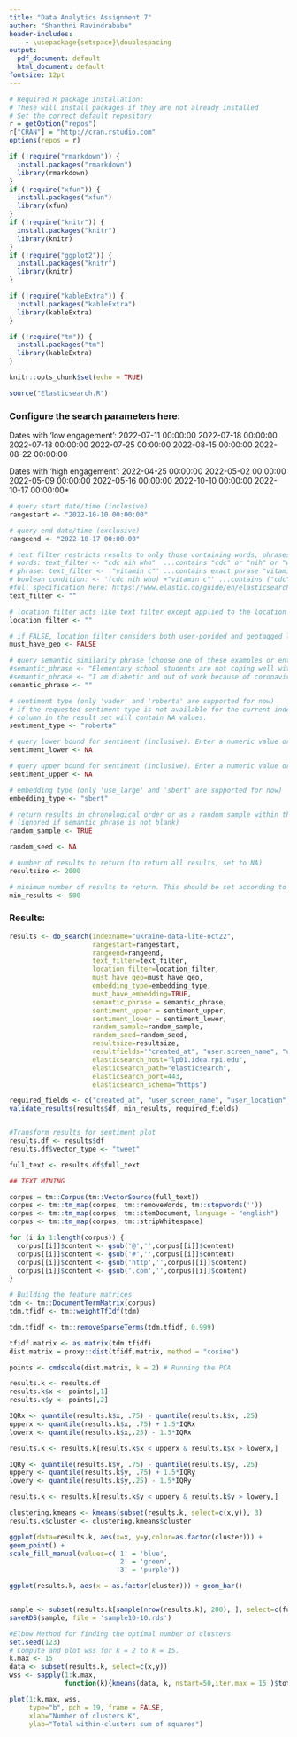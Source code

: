 ```yaml
---
title: "Data Analytics Assignment 7"
author: "Shanthni Ravindrababu"
header-includes:
    - \usepackage{setspace}\doublespacing
output:
  pdf_document: default
  html_document: default
fontsize: 12pt
---
```


```r
# Required R package installation:
# These will install packages if they are not already installed
# Set the correct default repository
r = getOption("repos")
r["CRAN"] = "http://cran.rstudio.com"
options(repos = r)

if (!require("rmarkdown")) {
  install.packages("rmarkdown")
  library(rmarkdown)
}
if (!require("xfun")) {
  install.packages("xfun")
  library(xfun)
}
if (!require("knitr")) {
  install.packages("knitr")
  library(knitr)
}
if (!require("ggplot2")) {
  install.packages("knitr")
  library(knitr)
}

if (!require("kableExtra")) {
  install.packages("kableExtra")
  library(kableExtra)
}

if (!require("tm")) {
  install.packages("tm")
  library(kableExtra)
}

knitr::opts_chunk$set(echo = TRUE)

source("Elasticsearch.R")
```

### Configure the search parameters here:

Dates with 'low engagement': 
2022-07-11 00:00:00 2022-07-18 00:00:00
2022-07-18 00:00:00 2022-07-25 00:00:00
2022-08-15 00:00:00 2022-08-22 00:00:00

Dates with 'high engagement':
2022-04-25 00:00:00 2022-05-02 00:00:00
2022-05-09 00:00:00 2022-05-16 00:00:00
2022-10-10 00:00:00 2022-10-17 00:00:00*

```r

# query start date/time (inclusive)
rangestart <- "2022-10-10 00:00:00"

# query end date/time (exclusive)
rangeend <- "2022-10-17 00:00:00"

# text filter restricts results to only those containing words, phrases, or meeting a boolean condition. This query syntax is very flexible and supports a wide variety of filter scenarios:
# words: text_filter <- "cdc nih who"  ...contains "cdc" or "nih" or "who"
# phrase: text_filter <- '"vitamin c"' ...contains exact phrase "vitamin c"
# boolean condition: <- '(cdc nih who) +"vitamin c"' ...contains ("cdc" or "nih" or "who") and exact phrase "vitamin c"
#full specification here: https://www.elastic.co/guide/en/elasticsearch/reference/current/query-dsl-simple-query-string-query.html
text_filter <- ""

# location filter acts like text filter except applied to the location of the tweet instead of its text body.
location_filter <- ""

# if FALSE, location filter considers both user-povided and geotagged locations. If TRUE, only geotagged locations are considered.
must_have_geo <- FALSE

# query semantic similarity phrase (choose one of these examples or enter your own)
#semantic_phrase <- "Elementary school students are not coping well with distance learning."
#semantic_phrase <- "I am diabetic and out of work because of coronavirus. I am worried I won't be able to get insulin without insurance."
semantic_phrase <- ""

# sentiment type (only 'vader' and 'roberta' are supported for now)
# if the requested sentiment type is not available for the current index or sample, the sentiment
# column in the result set will contain NA values.
sentiment_type <- "roberta"

# query lower bound for sentiment (inclusive). Enter a numeric value or for no lower bound set to NA.
sentiment_lower <- NA

# query upper bound for sentiment (inclusive). Enter a numeric value or for no upper bound set to NA.
sentiment_upper <- NA

# embedding type (only 'use_large' and 'sbert' are supported for now)
embedding_type <- "sbert"

# return results in chronological order or as a random sample within the range
# (ignored if semantic_phrase is not blank)
random_sample <- TRUE

random_seed <- NA

# number of results to return (to return all results, set to NA)
resultsize <- 2000

# minimum number of results to return. This should be set according to the needs of the analysis (i.e. enough samples for statistical significance)
min_results <- 500

```



### Results:

```r
results <- do_search(indexname="ukraine-data-lite-oct22",
                     rangestart=rangestart,
                     rangeend=rangeend,
                     text_filter=text_filter,
                     location_filter=location_filter,
                     must_have_geo=must_have_geo,
                     embedding_type=embedding_type,
                     must_have_embedding=TRUE,
                     semantic_phrase = semantic_phrase,
                     sentiment_upper = sentiment_upper,
                     sentiment_lower = sentiment_lower,
                     random_sample=random_sample,
                     random_seed=random_seed,
                     resultsize=resultsize,
                     resultfields='"created_at", "user.screen_name", "user.location", "place.full_name", "place.country", "text", "full_text", "extended_tweet.full_text, aspects"',
                     elasticsearch_host="lp01.idea.rpi.edu",
                     elasticsearch_path="elasticsearch",
                     elasticsearch_port=443,
                     elasticsearch_schema="https")

required_fields <- c("created_at", "user_screen_name", "user_location", "place.full_name", "place.country", "full_text")
validate_results(results$df, min_results, required_fields)


#Transform results for sentiment plot
results.df <- results$df
results.df$vector_type <- "tweet"


```


```r
full_text <- results.df$full_text

## TEXT MINING

corpus = tm::Corpus(tm::VectorSource(full_text))
corpus <- tm::tm_map(corpus, tm::removeWords, tm::stopwords(''))
corpus <- tm::tm_map(corpus, tm::stemDocument, language = "english")
corpus <- tm::tm_map(corpus, tm::stripWhitespace)

for (i in 1:length(corpus)) {
  corpus[[i]]$content <- gsub('@','',corpus[[i]]$content)
  corpus[[i]]$content <- gsub('#','',corpus[[i]]$content)
  corpus[[i]]$content <- gsub('http','',corpus[[i]]$content)
  corpus[[i]]$content <- gsub('.com','',corpus[[i]]$content)
}
```


```r

# Building the feature matrices
tdm <- tm::DocumentTermMatrix(corpus)
tdm.tfidf <- tm::weightTfIdf(tdm)

tdm.tfidf <- tm::removeSparseTerms(tdm.tfidf, 0.999)

tfidf.matrix <- as.matrix(tdm.tfidf)
dist.matrix = proxy::dist(tfidf.matrix, method = "cosine")

points <- cmdscale(dist.matrix, k = 2) # Running the PCA

results.k <- results.df
results.k$x <- points[,1]
results.k$y <- points[,2]

IQRx <- quantile(results.k$x, .75) - quantile(results.k$x, .25)
upperx <- quantile(results.k$x, .75) + 1.5*IQRx
lowerx <- quantile(results.k$x,.25) - 1.5*IQRx

results.k <- results.k[results.k$x < upperx & results.k$x > lowerx,]

IQRy <- quantile(results.k$y, .75) - quantile(results.k$y, .25)
uppery <- quantile(results.k$y, .75) + 1.5*IQRy
lowery <- quantile(results.k$y,.25) - 1.5*IQRy

results.k <- results.k[results.k$y < uppery & results.k$y > lowery,]


```


```r

clustering.kmeans <- kmeans(subset(results.k, select=c(x,y)), 3)
results.k$cluster <- clustering.kmeans$cluster

ggplot(data=results.k, aes(x=x, y=y,color=as.factor(cluster))) +
geom_point() +
scale_fill_manual(values=c('1' = 'blue',
                           '2' = 'green',
                           '3' = 'purple')) 

ggplot(results.k, aes(x = as.factor(cluster))) + geom_bar()


sample <- subset(results.k[sample(nrow(results.k), 200), ], select=c(full_text,cluster))
saveRDS(sample, file = 'sample10-10.rds')


```


```r
#Elbow Method for finding the optimal number of clusters
set.seed(123)
# Compute and plot wss for k = 2 to k = 15.
k.max <- 15 
data <- subset(results.k, select=c(x,y))
wss <- sapply(1:k.max, 
              function(k){kmeans(data, k, nstart=50,iter.max = 15 )$tot.withinss})

plot(1:k.max, wss,
     type="b", pch = 19, frame = FALSE, 
     xlab="Number of clusters K",
     ylab="Total within-clusters sum of squares")



```